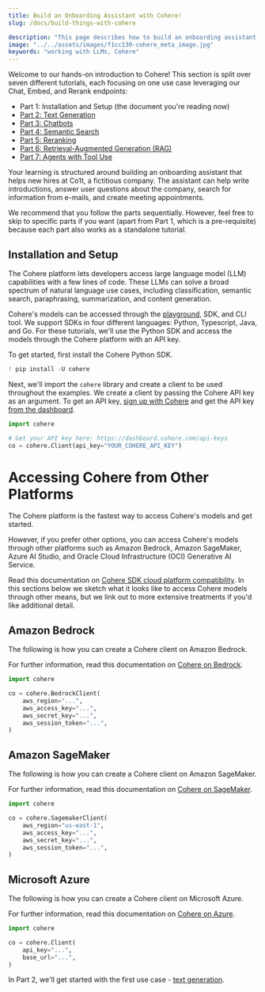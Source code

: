 ```yaml
---
title: Build an Onboarding Assistant with Cohere!
slug: /docs/build-things-with-cohere

description: "This page describes how to build an onboarding assistant with Cohere's large language models."
image: "../../assets/images/f1cc130-cohere_meta_image.jpg"  
keywords: "working with LLMs, Cohere"
---
```


Welcome to our hands-on introduction to Cohere! This section is split over seven different tutorials, each focusing on one use case leveraging our Chat, Embed, and Rerank endpoints:

- Part 1: Installation and Setup (the document you're reading now)
- [Part 2: Text Generation](/docs/text-generation-tutorial)
- [Part 3: Chatbots](/docs/building-a-chatbot-with-cohere)
- [Part 4: Semantic Search](/docs/semantic-search-with-cohere)
- [Part 5: Reranking](/docs/reranking-with-cohere)
- [Part 6: Retrieval-Augmented Generation (RAG)](/docs/rag-with-cohere)
- [Part 7: Agents with Tool Use](/docs/building-an-agent-with-cohere)

Your learning is structured around building an onboarding assistant that helps new hires at Co1t, a fictitious company. The assistant can help write introductions, answer user questions about the company, search for information from e-mails, and create meeting appointments.

We recommend that you follow the parts sequentially. However, feel free to skip to specific parts if you want (apart from Part 1, which is a pre-requisite) because each part also works as a standalone tutorial.

## Installation and Setup

The Cohere platform lets developers access large language model (LLM) capabilities with a few lines of code. These LLMs can solve a broad spectrum of natural language use cases, including classification, semantic search, paraphrasing, summarization, and content generation.

Cohere's models can be accessed through the [playground](https://dashboard.cohere.ai/playground/generate?model=xlarge&__hstc=14363112.d9126f508a1413c0edba5d36861c19ac.1701897884505.1722364657840.1722366723691.56&__hssc=14363112.1.1722366723691&__hsfp=3560715434), SDK, and CLI tool. We support SDKs in four different languages: Python, Typescript, Java, and Go. For these tutorials, we'll use the Python SDK and access the models through the Cohere platform with an API key.

To get started, first install the Cohere Python SDK.

```python PYTHON
! pip install -U cohere
```

Next, we'll import the `cohere` library and create a client to be used throughout the examples. We create a client by passing the Cohere API key as an argument. To get an API key, [sign up with Cohere](https://dashboard.cohere.com/welcome/register) and get the API key [from the dashboard](https://dashboard.cohere.com/api-keys).

```python PYTHON
import cohere

# Get your API key here: https://dashboard.cohere.com/api-keys
co = cohere.Client(api_key="YOUR_COHERE_API_KEY")  
```

# Accessing Cohere from Other Platforms

The Cohere platform is the fastest way to access Cohere's models and get started.

However, if you prefer other options, you can access Cohere's models through other platforms such as Amazon Bedrock, Amazon SageMaker, Azure AI Studio, and Oracle Cloud Infrastructure (OCI) Generative AI Service.

Read this documentation on [Cohere SDK cloud platform compatibility](/docs/cohere-works-everywhere). In this sections below we sketch what it looks like to access Cohere models through other means, but we link out to more extensive treatments if you'd like additional detail.

## Amazon Bedrock

The following is how you can create a Cohere client on Amazon Bedrock.

For further information, read this documentation on [Cohere on Bedrock](/docs/cohere-on-aws#amazon-bedrock).

```python PYTHON
import cohere

co = cohere.BedrockClient(
    aws_region="...",
    aws_access_key="...",
    aws_secret_key="...",
    aws_session_token="...",
)
```

## Amazon SageMaker

The following is how you can create a Cohere client on Amazon SageMaker.

For further information, read this documentation on [Cohere on SageMaker](/docs/cohere-on-aws#amazon-sagemaker).

```python PYTHON
import cohere

co = cohere.SagemakerClient(
    aws_region="us-east-1",
    aws_access_key="...",
    aws_secret_key="...",
    aws_session_token="...",
)
```

## Microsoft Azure

The following is how you can create a Cohere client on Microsoft Azure.

For further information, read this documentation on [Cohere on Azure](/docs/cohere-on-microsoft-azure).

```python PYTHON
import cohere

co = cohere.Client(
    api_key="...",
    base_url="...",
)
```

In Part 2, we'll get started with the first use case - [text generation](/docs/text-generation-tutorial).
